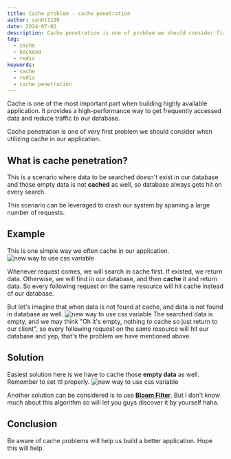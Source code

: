 ```yaml
---
title: Cache problem - cache penetration
author: sonht1109
date: 2024-07-02
description: Cache penetration is one of problem we should consider first when utilizing cache in our application.
tag:
  - cache
  - backend
  - redis
keywords:
  - cache
  - redis
  - cache penetration
---
```

Cache is one of the most important part when building highly available application. It provides a high-performance way to get frequently accessed data and reduce traffic to our database.

Cache penetration is one of very first problem we should consider when utilizing cache in our application.

## What is cache penetration?

This is a scenario where data to be searched doesn't exist in our database and those empty data is not **cached** as well, so database always gets hit on every search.

This scenario can be leveraged to crash our system by spaming a large number of requests.

## Example

This is one simple way we often cache in our application.
![new way to use css variable](../../../public/images/cache-penetration-1.png)

Whenever request comes, we will search in cache first. If existed, we return data. Otherwise, we will find in our database, and then **cache** it and return data. So every following request on the same resource will hit cache instead of our database.

But let's imagine that when data is not found at cache, and data is not found in database as well.
![new way to use css variable](../../../public/images/cache-penetration-2.png)
The searched data is empty, and we may think "Oh it's empty, nothing to cache so just return to our client", so every following request on the same resource will hit our database and yep, that's the problem we have mentioned above.

## Solution

Easiest solution here is we have to cache those **empty data** as well. Remember to set ttl properly.
![new way to use css variable](../../../public/images/cache-penetration-3.png)

Another solution can be considered is to use [**Bloom Filter**](https://en.wikipedia.org/wiki/Bloom_filter). But I don't know much about this algorithm so will let you guys discover it by yourself haha.

## Conclusion
Be aware of cache problems will help us build a better application. Hope this will help.